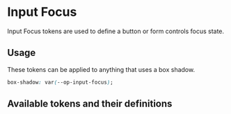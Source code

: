 
<Meta title="Tokens/Input/Input Focus" />

# Input Focus

Input Focus tokens are used to define a button or form controls focus state.

## Usage

These tokens can be applied to anything that uses a box shadow.

```css
box-shadow: var(--op-input-focus);
```

## Available tokens and their definitions

<DesignTokenDocBlock categoryName="Input Focus" viewType="card" />
